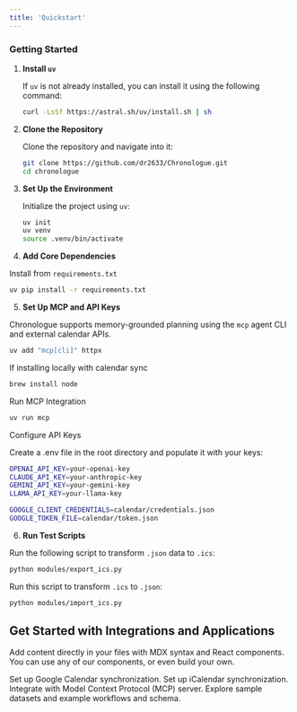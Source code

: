 ```yaml
---
title: 'Quickstart'
---
```


### Getting Started

1. **Install `uv`**

   If `uv` is not already installed, you can install it using the following command:

   ```bash
   curl -LsSf https://astral.sh/uv/install.sh | sh
   ```

2. **Clone the Repository**

   Clone the repository and navigate into it:

   ```bash
   git clone https://github.com/dr2633/Chronologue.git
   cd chronologue
   ```

3. **Set Up the Environment**

   Initialize the project using `uv`:

   ```bash
   uv init
   uv venv
   source .venv/bin/activate
   ```

4. **Add Core Dependencies**

 Install from `requirements.txt`

```bash
uv pip install -r requirements.txt
```

5. **Set Up MCP and API Keys**

Chronologue supports memory-grounded planning using the `mcp` agent CLI and external calendar APIs.

```bash
uv add "mcp[cli]" httpx
```

If installing locally with calendar sync 

```bash
brew install node
```

Run MCP Integration 

```bash
uv run mcp
```

Configure API Keys

Create a .env file in the root directory and populate it with your keys:

```bash
OPENAI_API_KEY=your-openai-key
CLAUDE_API_KEY=your-anthropic-key
GEMINI_API_KEY=your-gemini-key
LLAMA_API_KEY=your-llama-key

GOOGLE_CLIENT_CREDENTIALS=calendar/credentials.json
GOOGLE_TOKEN_FILE=calendar/token.json
```


6. **Run Test Scripts**

 Run the following script to transform `.json` data to `.ics`:

   ```bash
   python modules/export_ics.py
   ```

   Run this script to transform `.ics` to `.json`: 

   ```bash
   python modules/import_ics.py
   ```


## Get Started with Integrations and Applications 

Add content directly in your files with MDX syntax and React components. You can use any of our components, or even build your own.


<CardGroup>

<Card title="Google Calendar Sync" icon="calendar" href="/concepts/google-calendar">
  Set up Google Calendar synchronization.
</Card>

<Card title="iCalendar Sync" icon="calendar" href="/integrations/icalendar">
  Set up iCalendar synchronization. 
</Card>

<Card title="MCP Integration" icon="calendar" href="/concepts/mcp-integration">
 Integrate with Model Context Protocol (MCP) server. 
</Card>

<Card title="Datasets" icon="calendar" href="/examples/datasets">
  Explore sample datasets and example workflows and schema. 
</Card>

</CardGroup>
